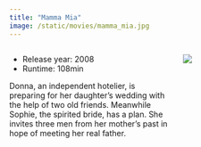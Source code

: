 ```yaml
---
title: "Mamma Mia"
image: /static/movies/mamma_mia.jpg
---
```


:::: {.columns}

::: {.column width="60%"}

- Release year: 2008
- Runtime: 108min

Donna, an independent hotelier, is preparing for her daughter's wedding with the help of two old friends. Meanwhile Sophie, the spirited bride, has a plan. She invites three men from her mother's past in hope of meeting her real father.

:::

::: {.column width="40%"}

![](/static/movies/mamma_mia.jpg)

:::

::::